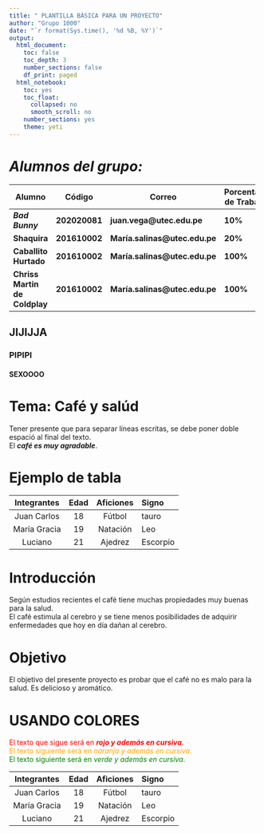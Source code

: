 ```yaml
---
title: " PLANTILLA BÁSICA PARA UN PROYECTO"
author: "Grupo 1000"
date: "`r format(Sys.time(), '%d %B, %Y')`"
output:
  html_document:
    toc: false
    toc_depth: 3
    number_sections: false
    df_print: paged
  html_notebook:
    toc: yes
    toc_float:
      collapsed: no
      smooth_scroll: no
    number_sections: yes
    theme: yeti
---
```


# ***Alumnos del grupo:***

+-------------------------------------------+---------------+---------------------------------+---------------------------+
| Alumno                                    | **Código**    | **Correo**                      | **Porcentaje de Trabajo** |
+===========================================+===============+=================================+===========================+
| ***Bad Bunny***                           | **202020081** | **juan.vega\@utec.edu.pe**      | **10%**                   |
+-------------------------------------------+---------------+---------------------------------+---------------------------+
| **Shaquira **                             | **201610002** | **María.salinas\@utec.edu.pe**  | **20%**                   |
+-------------------------------------------+---------------+---------------------------------+---------------------------+
| **Caballito Hurtado**                     | **201610002** | **María.salinas\@utec.edu.pe**  | **100%**                  |
+-------------------------------------------+---------------+---------------------------------+---------------------------+
| **Chriss Martin de Coldplay**             | **201610002** | **María.salinas\@utec.edu.pe**  | **100%**                  |
+-------------------------------------------+---------------+---------------------------------+---------------------------+
## JIJIJJA
### PIPIPI 
#### SEXOOOO
# **Tema: Café y salúd**
Tener presente que para separar líneas escritas, se debe poner doble espació al final del texto.  
El ***café es muy agradable***.  

# Ejemplo de tabla

| Integrantes  | Edad  | Aficiones | Signo |
|:--------------:|:-------:|:-----------:|:-----|
| Juan Carlos  | 18 | Fútbol  | tauro |
| María Gracia| 19    |Natación   | Leo |
| Luciano| 21    | Ajedrez | Escorpio |


# **Introducción**

Según estudios recientes el café tiene muchas propiedades muy buenas para la salud.  
El café estimula al cerebro y se tiene menos posibilidades de adquirir enfermedades que hoy en día dañan al cerebro.

# **Objetivo**

El objetivo del presente proyecto es probar que el café no es malo para la salud. Es delicioso y aromático.





# **USANDO COLORES**

<span style="color:red"> El texto que sigue será en ***rojo y además en cursiva***. </span>   
<span style="color:orange"> El texto siguiente será en *naranja  y además en cursiva*. </span>   
<span style="color:green"> El texto siguiente será en *verde  y además en cursiva*. </span> 


| Integrantes  | Edad  | Aficiones | Signo |
|:--------------:|:-------:|:-----------:|:-----|
| Juan Carlos  | 18 | Fútbol  | tauro |
| María Gracia| 19    |Natación   | Leo |
| Luciano| 21    | Ajedrez | Escorpio |



